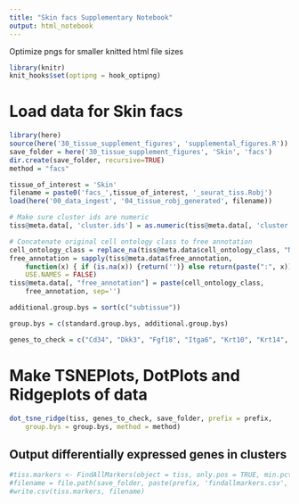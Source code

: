 ```yaml
---
title: "Skin facs Supplementary Notebook"
output: html_notebook
---
```




Optimize pngs for smaller knitted html file sizes
```r
library(knitr)
knit_hooks$set(optipng = hook_optipng)
```

# Load data for Skin facs


```r
library(here)
source(here('30_tissue_supplement_figures', 'supplemental_figures.R'))
save_folder = here('30_tissue_supplement_figures', 'Skin', 'facs')
dir.create(save_folder, recursive=TRUE)
method = "facs"

tissue_of_interest = 'Skin'
filename = paste0('facs_',tissue_of_interest, '_seurat_tiss.Robj')
load(here('00_data_ingest', '04_tissue_robj_generated', filename))

# Make sure cluster ids are numeric
tiss@meta.data[, 'cluster.ids'] = as.numeric(tiss@meta.data[, 'cluster.ids'])

# Concatenate original cell ontology class to free annotation
cell_ontology_class = replace_na(tiss@meta.data$cell_ontology_class, "NA")
free_annotation = sapply(tiss@meta.data$free_annotation,
    function(x) { if (is.na(x)) {return('')} else return(paste(":", x))},
    USE.NAMES = FALSE)
tiss@meta.data[, "free_annotation"] = paste(cell_ontology_class,
    free_annotation, sep='')

additional.group.bys = sort(c("subtissue"))

group.bys = c(standard.group.bys, additional.group.bys)

genes_to_check = c("Cd34", "Dkk3", "Fgf18", "Itga6", "Krt10", "Krt14", "Mki67", "Ptprc", "Top2a")
```

# Make TSNEPlots, DotPlots and Ridgeplots of data

```r
dot_tsne_ridge(tiss, genes_to_check, save_folder, prefix = prefix,
    group.bys = group.bys, method = method)
```

## Output differentially expressed genes in clusters

```r
#tiss.markers <- FindAllMarkers(object = tiss, only.pos = TRUE, min.pct = 0.25, thresh.use = 0.25)
#filename = file.path(save_folder, paste(prefix, 'findallmarkers.csv', sep='_'))
#write.csv(tiss.markers, filename)
```
